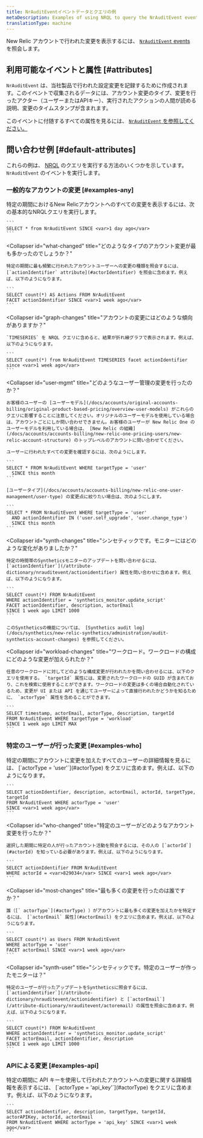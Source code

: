 ```yaml
---
title: NrAuditEventイベントデータとクエリの例
metaDescription: Examples of using NRQL to query the NrAuditEvent event and attributes.
translationType: machine
---
```


New Relic アカウントで行われた変更を表示するには、 [`NrAuditEvent` events](/docs/insights/use-insights-ui/manage-account-data/query-account-audit-logs-nrauditevent) を照会します。

## 利用可能なイベントと属性 [#attributes]

`NrAuditEvent` は、当社製品で行われた設定変更を記録するために作成されます。このイベントで収集されるデータには、アカウント変更のタイプ、変更を行ったアクター（ユーザーまたはAPIキー）、実行されたアクションの人間が読める説明、変更のタイムスタンプが含まれます。

このイベントに付随するすべての属性を見るには、 [`NrAuditEvent` を参照してください。](/attribute-dictionary/?event=NrAuditEvent)

## 問い合わせ例 [#default-attributes]

これらの例は、 [NRQL](/docs/insights/nrql-new-relic-query-language/nrql-resources/nrql-syntax-components-functions#sel-since) のクエリを実行する方法のいくつかを示しています。 `NrAuditEvent` のイベントを実行します。

### 一般的なアカウントの変更 [#examples-any]

<CollapserGroup>
  <Collapser
    id="all-changes"
    title="New Relicのアカウントにはどのような変更が加えられていますか？"
  >
    特定の期間におけるNew Relicアカウントへのすべての変更を表示するには、次の基本的なNRQLクエリを実行します。

    ```
    SELECT * from NrAuditEvent SINCE <var>1 day ago</var>
    ```
  </Collapser>

  <Collapser
    id="what-changed"
    title="どのようなタイプのアカウント変更が最も多かったのでしょうか？"
  >
    特定の期間に最も頻繁に行われたアカウントユーザーへの変更の種類を照会するには、 [`actionIdentifier` attribute](#actorIdentifier) を照会に含めます。例えば、以下のようになります。

    ```
    SELECT count(*) AS Actions FROM NrAuditEvent 
    FACET actionIdentifier SINCE <var>1 week ago</var>
    ```
  </Collapser>

  <Collapser
    id="graph-changes"
    title="アカウントの変更にはどのような傾向がありますか？"
  >
    `TIMESERIES` を NRQL クエリに含めると、結果が折れ線グラフで表示されます。例えば、以下のようになります。

    ```
    SELECT count(*) from NrAuditEvent TIMESERIES facet actionIdentifier since <var>1 week ago</var>
    ```
  </Collapser>

  <Collapser
    id="user-mgmt"
    title="どのようなユーザー管理の変更を行ったのか？"
  >
    お客様のユーザーの [ユーザーモデル](/docs/accounts/original-accounts-billing/original-product-based-pricing/overview-user-models) がこれらのクエリに影響することに注意してください。オリジナルのユーザーモデルを使用している場合は、アカウントごとにしか問い合わせできません。お客様のユーザーが New Relic One のユーザーモデルを利用している場合は、 [New Relic の組織](/docs/accounts/accounts-billing/new-relic-one-pricing-users/new-relic-account-structure) のトップレベルのアカウントに問い合わせてください。

    ユーザーに行われたすべての変更を確認するには、次のようにします。

    ```
    SELECT * FROM NrAuditEvent WHERE targetType = 'user' 
      SINCE this month
    ```

    [ユーザータイプ](/docs/accounts/accounts-billing/new-relic-one-user-management/user-type) の変更点に絞りたい場合は、次のようにします。

    ```
    SELECT * FROM NrAuditEvent WHERE targetType = 'user' 
      AND actionIdentifier IN ('user.self_upgrade', 'user.change_type') 
      SINCE this month
    ```
  </Collapser>

  <Collapser
    id="synth-changes"
    title="シンセティックです。モニターにはどのような変化がありましたか？"
  >
    特定の時間帯のSyntheticsモニターのアップデートを問い合わせるには、 [`actionIdentifier`](/attribute-dictionary/nrauditevent/actionidentifier) 属性を問い合わせに含めます。例えば、以下のようになります。

    ```
    SELECT count(*) FROM NrAuditEvent 
    WHERE actionIdentifier = 'synthetics_monitor.update_script' 
    FACET actionIdentifier, description, actorEmail 
    SINCE 1 week ago LIMIT 1000
    ```

    このSyntheticsの機能については、 [Synthetics audit log](/docs/synthetics/new-relic-synthetics/administration/audit-synthetics-account-changes) を参照してください。
  </Collapser>

  <Collapser
    id="workload-changes"
    title="ワークロード。ワークロードの構成にどのような変更が加えられたか？"
  >
    任意のワークロードに対してどのような構成変更が行われたかを問い合わせるには、以下のクエリを使用する。 `targetId` 属性には、変更されたワークロードの GUID が含まれており、これを検索に使用することができます。ワークロードの変更は多くの場合自動化されているため、変更が UI または API を通じてユーザーによって直接行われたかどうかを知るために、 `actorType` 属性を含めることができます。

    ```
    SELECT timestamp, actorEmail, actorType, description, targetId 
    FROM NrAuditEvent WHERE targetType = 'workload' 
    SINCE 1 week ago LIMIT MAX
    ```
  </Collapser>
</CollapserGroup>

### 特定のユーザーが行った変更 [#examples-who]

<CollapserGroup>
  <Collapser
    id="events-users"
    title="どのユーザーがどのようなアカウント変更をしたのか？"
  >
    特定の期間にアカウントに変更を加えたすべてのユーザーの詳細情報を見るには、 [`actorType = 'user'`](#actorType) をクエリに含めます。例えば、以下のようになります。

    ```
    SELECT actionIdentifier, description, actorEmail, actorId, targetType, targetId 
    FROM NrAuditEvent WHERE actorType = 'user' 
    SINCE <var>1 week ago</var>
    ```
  </Collapser>

  <Collapser
    id="who-changed"
    title="特定のユーザーがどのようなアカウント変更を行ったか？"
  >
    選択した期間に特定の人が行ったアカウント活動を照会するには、その人の [`actorId`](#actorId) を知っている必要があります。例えば、以下のようになります。

    ```
    SELECT actionIdentifier FROM NrAuditEvent 
    WHERE actorId = <var>829034</var> SINCE <var>1 week ago</var>
    ```
  </Collapser>

  <Collapser
    id="most-changes"
    title="最も多くの変更を行ったのは誰ですか？"
  >
    誰（[` actorType`](#actorType) ）がアカウントに最も多くの変更を加えたかを特定するには、 [`actorEmail` 属性](#actorEmail) をクエリに含めます。例えば、以下のようになります。

    ```
    SELECT count(*) as Users FROM NrAuditEvent 
    WHERE actorType = 'user' 
    FACET actorEmail SINCE <var>1 week ago</var>
    ```
  </Collapser>

  <Collapser
    id="synth-user"
    title="シンセティックです。特定のユーザーが作ったモニターは？"
  >
    特定のユーザーが行ったアップデートをSyntheticsに照会するには、 [`actionIdentifier`](/attribute-dictionary/nrauditevent/actionidentifier) と [`actorEmail`](/attribute-dictionary/nrauditevent/actoremail) の属性を照会に含めます。例えば、以下のようになります。

    ```
    SELECT count(*) FROM NrAuditEvent 
    WHERE actionIdentifier = 'synthetics_monitor.update_script' 
    FACET actorEmail, actionIdentifier, description 
    SINCE 1 week ago LIMIT 1000
    ```
  </Collapser>
</CollapserGroup>

### APIによる変更 [#examples-api]

<CollapserGroup>
  <Collapser
    id="events-api-key"
    title="APIキーを使ってどのようなアカウントの変更が行われましたか？"
  >
    特定の期間に API キーを使用して行われたアカウントへの変更に関する詳細情報を表示するには、 [`actorType = 'api_key'`](#actorType) をクエリに含めます。例えば、以下のようになります。

    ```
    SELECT actionIdentifier, description, targetType, targetId, actorAPIKey, actorId, actorEmail 
    FROM NrAuditEvent WHERE actorType = 'api_key' SINCE <var>1 week ago</var>
    ```
  </Collapser>
</CollapserGroup>
